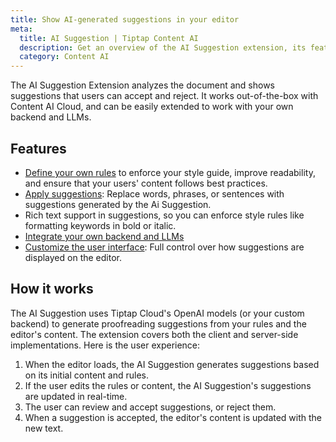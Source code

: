 ```yaml
---
title: Show AI-generated suggestions in your editor
meta:
  title: AI Suggestion | Tiptap Content AI
  description: Get an overview of the AI Suggestion extension, its features, and how it works.
  category: Content AI
---
```



The AI Suggestion Extension analyzes the document and shows suggestions that users can accept and reject. It works out-of-the-box with Content AI Cloud, and can be easily extended to work with your own backend and LLMs.

<CodeDemo isPro path="/Extensions/AiSuggestion1" />

## Features

- [Define your own rules](/content-ai/extensions/ai-suggestion/features/define-rules) to enforce your style guide, improve readability, and ensure that your users' content follows best practices.
- [Apply suggestions](/content-ai/extensions/ai-suggestion/features/apply-suggestions): Replace words, phrases, or sentences with suggestions generated by the Ai Suggestion.
- Rich text support in suggestions, so you can enforce style rules like formatting keywords in bold or italic.
- [Integrate your own backend and LLMs](/content-ai/extensions/ai-suggestion/integrate-your-own-llms)
- [Customize the user interface](/content-ai/extensions/ai-suggestion/features/display-suggestions): Full control over how suggestions are displayed on the editor.

## How it works

The AI Suggestion uses Tiptap Cloud's OpenAI models (or your custom backend) to generate proofreading suggestions from your rules and the editor's content. The extension covers both the client and server-side implementations. Here is the user experience:

1. When the editor loads, the AI Suggestion generates suggestions based on its initial content and rules.
2. If the user edits the rules or content, the AI Suggestion's suggestions are updated in real-time.
3. The user can review and accept suggestions, or reject them.
4. When a suggestion is accepted, the editor's content is updated with the new text.
